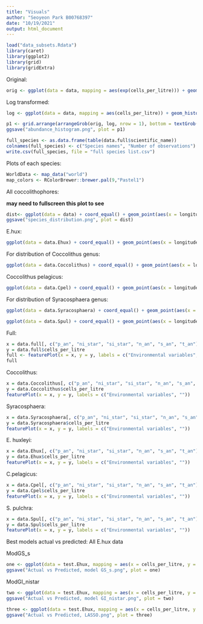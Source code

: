 ```yaml
---
title: "Visuals"
author: "Seoyeon Park B00768397"
date: "10/19/2021"
output: html_document
---
```


```r
load("data_subsets.Rdata")
library(caret)
library(ggplot2)
library(grid)
library(gridExtra)
```

Original: 

```r
orig <- ggplot(data = data, mapping = aes(exp(cells_per_litre))) + geom_histogram(bins = 20) + theme(axis.title.x = element_blank())
```

Log transformed: 
```r
log <- ggplot(data = data, mapping = aes(cells_per_litre)) + geom_histogram(bins = 20) + theme(axis.title.x = element_blank(), axis.title.y = element_blank()) 
```


```r
p1 <- grid.arrange(arrangeGrob(orig, log, nrow = 1), bottom = textGrob("cells per litre"))
ggsave("abundance_histogram.png", plot = p1)
```

```r
full_species <- as.data.frame(table(data.full$scientific_name))
colnames(full_species) <- c("Species names", "Number of observations")
write.csv(full_species, file = "full species list.csv")
```

Plots of each species:

```r
WorldData <- map_data("world") 
map_colors <- RColorBrewer::brewer.pal(9,"Pastel1")
```


All coccolithophores:

**may need to fullscreen this plot to see**
```r
dist<- ggplot(data = data) + coord_equal() + geom_point(aes(x = longitude, y = latitude, color = scientific_name)) + geom_map(data = WorldData, map = WorldData, aes(x = long, y = lat, map_id = region), fill = "white", colour = "#7f7f7f", alpha = 0.5, size=0.5) + theme(legend.position = "none") + ylim(40,90)  + xlim(-50,0)
ggsave("species_distribution.png", plot = dist)
```

E.hux:

```r
ggplot(data = data.Ehux) + coord_equal() + geom_point(aes(x = longitude, y = latitude, color = scientific_name)) + geom_map(data = WorldData, map = WorldData, aes(x = long, y = lat, map_id = region), fill = "white", colour = "#7f7f7f", alpha = 0.5, size=0.5) + theme(legend.position = "right") + ylim(40,90)  + xlim(-50,0)
```

For distribution of Coccolithus genus:

```r
ggplot(data = data.Coccolithus) + coord_equal() + geom_point(aes(x = longitude, y = latitude, color = scientific_name)) + geom_map(data = WorldData, map = WorldData, aes(x = long, y = lat, map_id = region), fill = "white", colour = "#7f7f7f", alpha = 0.5, size=0.5) + ylim(40,90)  + xlim(-50,0)
```

Coccolithus pelagicus:

```r
ggplot(data = data.Cpel) + coord_equal() + geom_point(aes(x = longitude, y = latitude, color = scientific_name)) + geom_map(data = WorldData, map = WorldData, aes(x = long, y = lat, map_id = region), fill = "white", colour = "#7f7f7f", alpha = 0.5, size=0.5) + theme(legend.position = "right") + ylim(40,90)  + xlim(-50,0)
```

For distribution of Syracosphaera genus:

```r
ggplot(data = data.Syracosphaera) + coord_equal() + geom_point(aes(x = longitude, y = latitude, color = scientific_name)) + geom_map(data = WorldData, map = WorldData, aes(x = long, y = lat, map_id = region), fill = "white", colour = "#7f7f7f", alpha = 0.5, size=0.5) + ylim(40,90)  + xlim(-50,0)
```

```r
ggplot(data = data.Spul) + coord_equal() + geom_point(aes(x = longitude, y = latitude, color = scientific_name)) + geom_map(data = WorldData, map = WorldData, aes(x = long, y = lat, map_id = region), fill = "white", colour = "#7f7f7f", alpha = 0.5, size=0.5) + theme(legend.position = "right") + ylim(40,90)  + xlim(-50,0)
```

Full: 
```r
x = data.full[, c("p_an", "ni_star", "si_star", "n_an", "s_an", "t_an")]
y = data.full$cells_per_litre
full <- featurePlot(x = x, y = y, labels = c("Environmental variables", "", "Full data"))
full
```

Coccolithus: 
```r
x = data.Coccolithus[, c("p_an", "ni_star", "si_star", "n_an", "s_an", "t_an")]
y = data.Coccolithus$cells_per_litre
featurePlot(x = x, y = y, labels = c("Environmental variables", ""))
```

Syracosphaera: 
```r
x = data.Syracosphaera[, c("p_an", "ni_star", "si_star", "n_an", "s_an", "t_an")]
y = data.Syracosphaera$cells_per_litre
featurePlot(x = x, y = y, labels = c("Environmental variables", ""))
```

E. huxleyi: 
```r
x = data.Ehux[, c("p_an", "ni_star", "si_star", "n_an", "s_an", "t_an")]
y = data.Ehux$cells_per_litre
featurePlot(x = x, y = y, labels = c("Environmental variables", ""))
```

C.pelagicus: 
```r
x = data.Cpel[, c("p_an", "ni_star", "si_star", "n_an", "s_an", "t_an")]
y = data.Cpel$cells_per_litre
featurePlot(x = x, y = y, labels = c("Environmental variables", ""))
```

S. pulchra: 
```r
x = data.Spul[, c("p_an", "ni_star", "si_star", "n_an", "s_an", "t_an")]
y = data.Spul$cells_per_litre
featurePlot(x = x, y = y, labels = c("Environmental variables", ""))
```

Best models actual vs predicted: 
All E.hux data

ModGS_s
```r
one <- ggplot(data = test.Ehux, mapping = aes(x = cells_per_litre, y = test_ehux_modGS_s)) + geom_point() + geom_abline(intercept = 0, slope = 1, color = "red", size = 1) + labs(x = "Actual", y = "Predicted")
ggsave("Actual vs Predicted, model GS_s.png", plot = one)
```

ModGI_nistar
```r
two <- ggplot(data = test.Ehux, mapping = aes(x = cells_per_litre, y = test_ehux_modGI_nistar)) + geom_point() + geom_abline(intercept = 0, slope = 1, color = "red", size = 1) + labs(x = "Actual", y = "Predicted")
ggsave("Actual vs Predicted, model GI_nistar.png", plot = two)
```

```r
three <- ggplot(data = test.Ehux, mapping = aes(x = cells_per_litre, y = test_lasso_Ehux)) + geom_point() + geom_abline(intercept = 0, slope = 1, color = "red", size = 1) + labs(x = "Actual", y = "Predicted")
ggsave("Actual vs Predicted, LASSO.png", plot = three)
```




